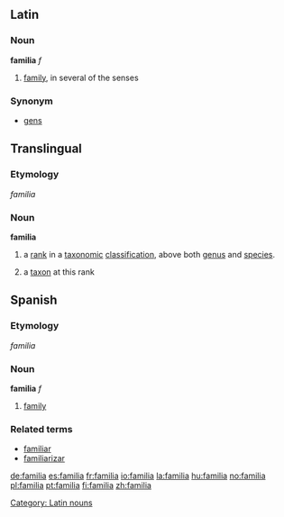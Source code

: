 ==Latin==
===Noun===
'''familia''' ''f''
#[[family]], in several of the senses

===Synonym===
*[[gens]]

==Translingual==
===Etymology===
{{L.}} ''familia''

=== Noun ===
'''familia'''
#{{botany}} a [[rank]] in a [[taxonomic]] [[classification]], above both [[genus]] and [[species]].
#{{botany}} a [[taxon]] at this rank

==Spanish==
===Etymology===
{{L.}} ''familia''

===Noun===
'''familia''' ''f''

# [[family]]

===Related terms===
*[[familiar]]
*[[familiarizar]]

[[Category: Latin nouns]]

[[de:familia]]
[[es:familia]]
[[fr:familia]]
[[io:familia]]
[[la:familia]]
[[hu:familia]]
[[no:familia]]
[[pl:familia]]
[[pt:familia]]
[[fi:familia]]
[[zh:familia]]